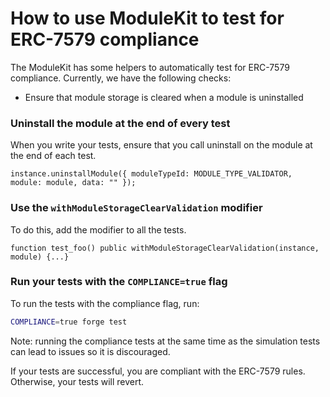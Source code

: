 
# How to use ModuleKit to test for ERC-7579 compliance 

The ModuleKit has some helpers to automatically test for ERC-7579 compliance. Currently, we have the following checks:

- Ensure that module storage is cleared when a module is uninstalled

<Steps>

### Uninstall the module at the end of every test 

When you write your tests, ensure that you call uninstall on the module at the end of each test.

```solidity copy
instance.uninstallModule({ moduleTypeId: MODULE_TYPE_VALIDATOR, module: module, data: "" });
```

### Use the `withModuleStorageClearValidation` modifier

To do this, add the modifier to all the tests. 

```solidity copy
function test_foo() public withModuleStorageClearValidation(instance, module) {...}
```

### Run your tests with the `COMPLIANCE=true` flag

To run the tests with the compliance flag, run:

```bash
COMPLIANCE=true forge test
```

Note: running the compliance tests at the same time as the simulation tests can lead to issues so it is discouraged.

If your tests are successful, you are compliant with the ERC-7579 rules. Otherwise, your tests will revert.

</Steps>
